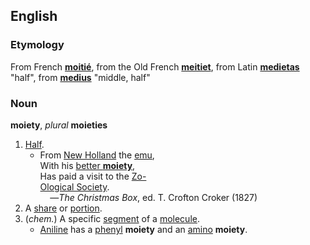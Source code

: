 ==English==
===Etymology===
From French '''[[moitié]]''', from the Old French '''[[meitiet]]''', from Latin '''[[medietas]]''' "half", from '''[[medius]]''' "middle, half"

===Noun===
{{wikipedia}}
'''moiety''', ''plural'' '''moieties'''
# [[half|Half]].
#*From [[New Holland]] the [[emu]],<br> With his [[better half|better '''moiety''']],<br> Has paid a visit to the [[w:London Zoo|Zo-]]<br> [[w:London Zoo|Ological Society]].<br>&nbsp; &nbsp; &mdash;''The Christmas Box'', ed. T. Crofton Croker (1827)
# A [[share]] or [[portion]].
# (''chem.'') A specific [[segment]] of a [[molecule]].
#* [[aniline|Aniline]] has a [[phenyl]] '''moiety''' and an [[amino]] '''moiety'''.